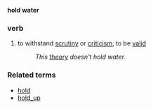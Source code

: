 '''hold water'''
===verb===
# to withstand [[scrutiny]] or [[criticism]]; to be [[valid]]
#: ''This [[theory]] doesn't hold water.''

===Related terms===
*[[hold]]
*[[hold_up]]